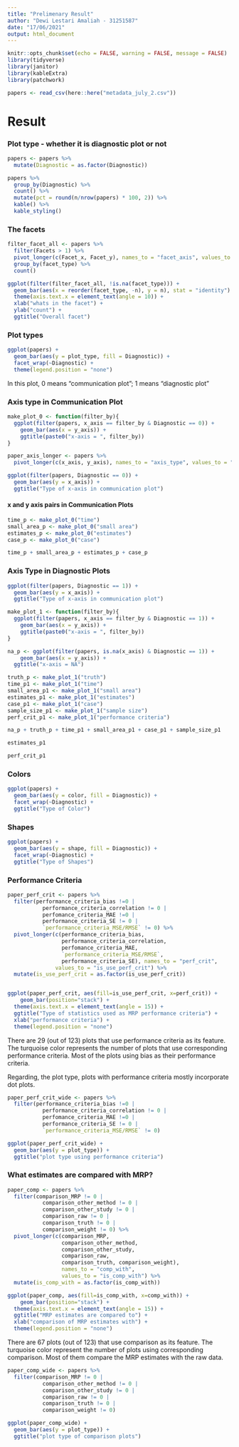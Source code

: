 ```yaml
---
title: "Prelimenary Result"
author: "Dewi Lestari Amaliah - 31251587"
date: "17/06/2021"
output: html_document
---
```


```r
knitr::opts_chunk$set(echo = FALSE, warning = FALSE, message = FALSE)
library(tidyverse)
library(janitor)
library(kableExtra)
library(patchwork)
```


```r
papers <- read_csv(here::here("metadata_july_2.csv"))

```

# Result 

### Plot type - whether it is diagnostic plot or not 

```r
papers <- papers %>%
  mutate(Diagnostic = as.factor(Diagnostic))

papers %>%
  group_by(Diagnostic) %>%
  count() %>%
  mutate(pct = round(n/nrow(papers) * 100, 2)) %>%
  kable() %>%
  kable_styling()
```


### The facets

```r
filter_facet_all <- papers %>%
  filter(Facets > 1) %>%
  pivot_longer(c(Facet_x, Facet_y), names_to = "facet_axis", values_to = "facet_type") %>%
  group_by(facet_type) %>%
  count()

ggplot(filter(filter_facet_all, !is.na(facet_type))) +
  geom_bar(aes(x = reorder(facet_type, -n), y = n), stat = "identity") +
  theme(axis.text.x = element_text(angle = 10)) +
  xlab("whats in the facet") +
  ylab("count") +
  ggtitle("Overall facet")


```

### Plot types

```r
ggplot(papers) +
  geom_bar(aes(y = plot_type, fill = Diagnostic)) +
  facet_wrap(~Diagnostic) +
  theme(legend.position = "none")
```

In this plot, 0 means "communication plot"; 1 means "diagnostic plot"


### Axis type in Communication Plot

```r
make_plot_0 <- function(filter_by){
  ggplot(filter(papers, x_axis == filter_by & Diagnostic == 0)) +
    geom_bar(aes(x = y_axis)) +
    ggtitle(paste0("x-axis = ", filter_by))
}
```



```r
paper_axis_longer <- papers %>%
  pivot_longer(c(x_axis, y_axis), names_to = "axis_type", values_to = "type")
```


```r
ggplot(filter(papers, Diagnostic == 0)) + 
  geom_bar(aes(y = x_axis)) +
  ggtitle("Type of x-axis in communication plot")
```

#### x and y axis pairs in Communication Plots


```r
time_p <- make_plot_0("time")
small_area_p <- make_plot_0("small area")
estimates_p <- make_plot_0("estimates")
case_p <- make_plot_0("case")

time_p + small_area_p + estimates_p + case_p
```


### Axis Type in Diagnostic Plots

```r
ggplot(filter(papers, Diagnostic == 1)) + 
  geom_bar(aes(y = x_axis)) +
  ggtitle("Type of x-axis in communication plot")
```

```r
make_plot_1 <- function(filter_by){
  ggplot(filter(papers, x_axis == filter_by & Diagnostic == 1)) +
    geom_bar(aes(x = y_axis)) +
    ggtitle(paste0("x-axis = ", filter_by))
}
```

```r
na_p <- ggplot(filter(papers, is.na(x_axis) & Diagnostic == 1)) +
    geom_bar(aes(x = y_axis)) +
  ggtitle("x-axis = NA")

truth_p <- make_plot_1("truth")
time_p1 <- make_plot_1("time")
small_area_p1 <- make_plot_1("small area")
estimates_p1 <- make_plot_1("estimates")
case_p1 <- make_plot_1("case")
sample_size_p1 <- make_plot_1("sample size")
perf_crit_p1 <- make_plot_1("performance criteria")

na_p + truth_p + time_p1 + small_area_p1 + case_p1 + sample_size_p1
```


```r
estimates_p1
```


```r
perf_crit_p1

```


### Colors

```r
ggplot(papers) + 
  geom_bar(aes(y = color, fill = Diagnostic)) +
  facet_wrap(~Diagnostic) +
  ggtitle("Type of Color")
```


### Shapes

```r
ggplot(papers) + 
  geom_bar(aes(y = shape, fill = Diagnostic)) +
  facet_wrap(~Diagnostic) +
  ggtitle("Type of Shapes")
```

### Performance Criteria 

```r
paper_perf_crit <- papers %>%
  filter(performance_criteria_bias !=0 |
           performance_criteria_correlation != 0 |
           perfomance_criteria_MAE !=0 |
           performance_criteria_SE != 0 |
           `performance_criteria_MSE/RMSE` != 0) %>%
  pivot_longer(c(performance_criteria_bias,
                 performance_criteria_correlation,
                 perfomance_criteria_MAE,
                 `performance_criteria_MSE/RMSE`,
                 performance_criteria_SE), names_to = "perf_crit",
               values_to = "is_use_perf_crit") %>%
  mutate(is_use_perf_crit = as.factor(is_use_perf_crit))


ggplot(paper_perf_crit, aes(fill=is_use_perf_crit, x=perf_crit)) + 
    geom_bar(position="stack") +
  theme(axis.text.x = element_text(angle = 15)) +
  ggtitle("Type of statistics used as MRP performance criteria") +
  xlab("performance criteria") +
  theme(legend.position = "none")
```

There are 29 (out of 123) plots that use performance criteria as its feature. 
The turquoise color represents the number of plots that use corresponding performance criteria. 
Most of the plots using bias as their performance criteria. 

Regarding, the plot type, plots with performance criteria mostly incorporate dot plots.

```r
paper_perf_crit_wide <- papers %>%
  filter(performance_criteria_bias !=0 |
           performance_criteria_correlation != 0 |
           perfomance_criteria_MAE !=0 |
           performance_criteria_SE != 0 |
           `performance_criteria_MSE/RMSE` != 0)

ggplot(paper_perf_crit_wide) +
  geom_bar(aes(y = plot_type)) +
  ggtitle("plot type using performance criteria")

```



### What estimates are compared with MRP?

```r
paper_comp <- papers %>%
  filter(comparison_MRP != 0 |
           comparison_other_method != 0 |
           comparison_other_study != 0 |
           comparison_raw != 0 |
           comparison_truth != 0 |
           comparison_weight != 0) %>%
  pivot_longer(c(comparison_MRP,
                 comparison_other_method,
                 comparison_other_study,
                 comparison_raw,
                 comparison_truth, comparison_weight),
                 names_to = "comp_with",
                 values_to = "is_comp_with") %>%
  mutate(is_comp_with = as.factor(is_comp_with))

ggplot(paper_comp, aes(fill=is_comp_with, x=comp_with)) + 
    geom_bar(position="stack") +
  theme(axis.text.x = element_text(angle = 15)) +
  ggtitle("MRP estimates are compared to") +
  xlab("comparison of MRP estimates with") +
  theme(legend.position = "none")
```

There are 67 plots (out of 123) that use comparison as its feature. 
The turquoise color represent the number of plots using corresponding comparison. 
Most of them compare the MRP estimates with the raw data. 


```r
paper_comp_wide <- papers %>%
  filter(comparison_MRP != 0 |
           comparison_other_method != 0 |
           comparison_other_study != 0 |
           comparison_raw != 0 |
           comparison_truth != 0 |
           comparison_weight != 0)

ggplot(paper_comp_wide) +
  geom_bar(aes(y = plot_type)) +
  ggtitle("plot type of comparison plots")


```


